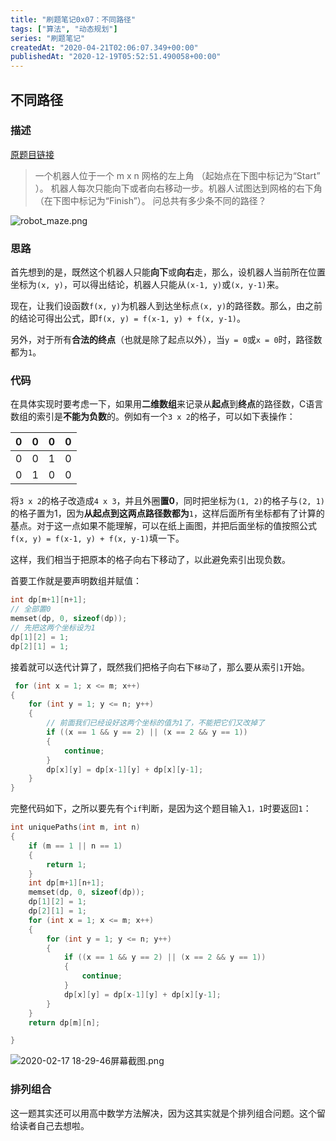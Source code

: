 ```yaml
---
title: "刷题笔记0x07：不同路径"
tags: ["算法", "动态规划"]
series: "刷题笔记"
createdAt: "2020-04-21T02:06:07.349+00:00"
publishedAt: "2020-12-19T05:52:51.490058+00:00"
---
```


## 不同路径

### 描述

[原题目链接](https://leetcode-cn.com/problems/unique-paths/)

> 一个机器人位于一个 m x n 网格的左上角 （起始点在下图中标记为“Start” ）。
机器人每次只能向下或者向右移动一步。机器人试图达到网格的右下角（在下图中标记为“Finish”）。
问总共有多少条不同的路径？

![robot_maze.png](https://i.loli.net/2020/02/17/9pg1MCu3TxhbWNU.png)

### 思路

首先想到的是，既然这个机器人只能**向下**或**向右**走，那么，设机器人当前所在位置坐标为`(x, y)`，可以得出结论，机器人只能从`(x-1, y)`或`(x, y-1)`来。

现在，让我们设函数`f(x, y)`为机器人到达坐标点`(x, y)`的路径数。那么，由之前的结论可得出公式，即`f(x, y) = f(x-1, y) + f(x, y-1)`。

另外，对于所有**合法的终点**（也就是除了起点以外），当`y = 0`或`x = 0`时，路径数都为`1`。

### 代码

在具体实现时要考虑一下，如果用**二维数组**来记录从**起点**到**终点**的路径数，C语言数组的索引是**不能为负数**的。例如有一个`3 x 2`的格子，可以如下表操作：

|0|0|0|0|
|-|-|-|-|
|0|0|1|0|
|0|1|0|0|

将`3 x 2`的格子改造成`4 x 3`，并且外圈**置0**，同时把坐标为`(1, 2)`的格子与`(2, 1)`的格子置为1，因为**从起点到这两点路径数都为**`1`，这样后面所有坐标都有了计算的基点。对于这一点如果不能理解，可以在纸上画图，并把后面坐标的值按照公式`f(x, y) = f(x-1, y) + f(x, y-1)`填一下。

这样，我们相当于把原本的格子向右下移动了，以此避免索引出现负数。

首要工作就是要声明数组并赋值：

```c
int dp[m+1][n+1];
// 全部置0
memset(dp, 0, sizeof(dp));
// 先把这两个坐标设为1
dp[1][2] = 1;
dp[2][1] = 1;
```

接着就可以迭代计算了，既然我们把格子向右下`移动`了，那么要从索引`1`开始。

```c
 for (int x = 1; x <= m; x++)
{
    for (int y = 1; y <= n; y++)
    {
        // 前面我们已经设好这两个坐标的值为1了，不能把它们又改掉了
        if ((x == 1 && y == 2) || (x == 2 && y == 1))
        {
            continue;
        }
        dp[x][y] = dp[x-1][y] + dp[x][y-1];
    }
}
```

完整代码如下，之所以要先有个`if`判断，是因为这个题目输入`1，1`时要返回`1`：

```c
int uniquePaths(int m, int n)
{
    if (m == 1 || n == 1)
    {
        return 1;
    }
    int dp[m+1][n+1];
    memset(dp, 0, sizeof(dp));
    dp[1][2] = 1;
    dp[2][1] = 1;
    for (int x = 1; x <= m; x++)
    {
        for (int y = 1; y <= n; y++)
        {
            if ((x == 1 && y == 2) || (x == 2 && y == 1))
            {
                continue;
            }
            dp[x][y] = dp[x-1][y] + dp[x][y-1];
        }
    }
    return dp[m][n];

}
```

![2020-02-17 18-29-46屏幕截图.png](https://i.loli.net/2020/02/17/fAqpn4QsaLZKdO8.png)

### 排列组合

这一题其实还可以用高中数学方法解决，因为这其实就是个排列组合问题。这个留给读者自己去想啦。
